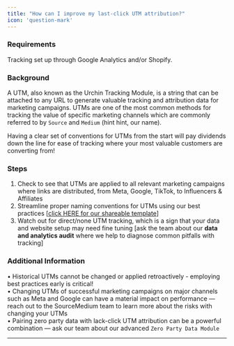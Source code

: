 ```yaml
---
title: "How can I improve my last-click UTM attribution?"
icon: 'question-mark'
---
```

### Requirements

Tracking set up through Google Analytics and/or Shopify.

### Background

A UTM, also known as the Urchin Tracking Module, is a string that can be attached to any URL to generate valuable tracking and attribution data for marketing campaigns. UTMs are one of the most common methods for tracking the value of specific marketing channels which are commonly referred to by `Source` and `Medium` (hint hint, our name). 

Having a clear set of conventions for UTMs from the start will pay dividends down the line for ease of tracking where your most valuable customers are converting from! 

### **Steps**

1. Check to see that UTMs are applied to all relevant marketing campaigns where links are distributed, from Meta, Google, TikTok, to Influencers & Affiliates 
2. Streamline proper naming conventions for UTMs using our best practices [[click HERE for our shareable template](https://docs.google.com/spreadsheets/d/14hx6hlce6zTwfMIcuKLUIuOYl5uWVlcyCr9FIL0GQJk/edit#gid=0)]
3. Watch out for direct/none UTM tracking, which is a sign that your data and website setup may need fine tuning [ask the team about our **data and analytics audit** where we help to diagnose common pitfalls with tracking]

### **Additional Information**

• Historical UTMs cannot be changed or applied retroactively - employing best practices early is critical!
<br />• Changing UTMs of successful marketing campaigns on major channels such as Meta and Google can have a material impact on performance — reach out to the SourceMedium team to learn more about the risks with changing your UTMs
<br />• Pairing zero party data with lack-click UTM attribution can be a powerful combination — ask our team about our advanced `Zero Party Data Module`

---